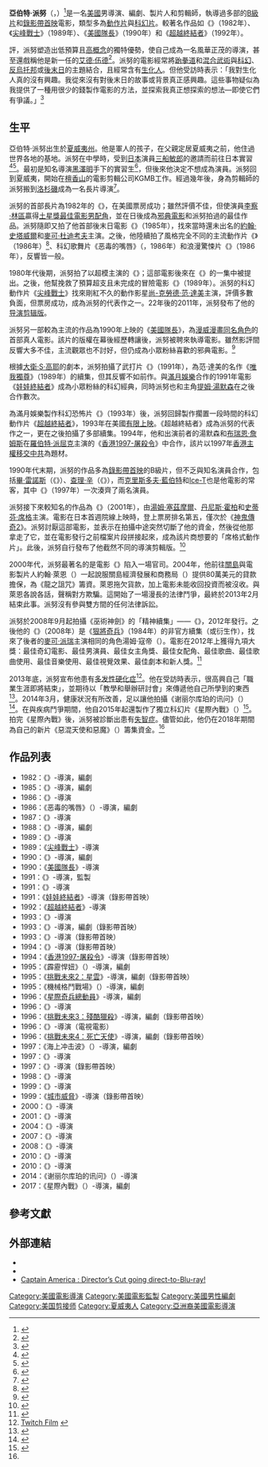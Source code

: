 {{noteTA
|G1=Movie
|G2=Show
}}
{{Infobox entertainer
| type = 導演
| name = 亞伯特·派努
| foreignname = {{lang|en|Albert Pyun}}
| image = 
| caption = 
| birth_name = 
| birth_date = {{Birth date and age|1953|05|19}}
| birth_place = 美國[[夏威夷州|夏威夷州]]
| nationality = 美國
| alma_mater = 
| residence = 
| occupation = 導演、編劇、製片人、剪輯師
| years_active = 1970年至今
| spouse = 辛西雅·庫南（{{lang|en|Cynthia Curnan}}）
| awards = 
}}
'''亞伯特·派努'''（{{lang-en|Albert Pyun}}，{{bd|1953年|5月19日}}）<ref>{{Cite web|date=2012-01-17|title=Albert Pyun exclusive Interview|url=https://budomate.com/albert-pyun-exclusive-interview/|access-date=2021-03-11|website=Budomate Magazine|language=en-US|archive-date=2021-06-06|archive-url=https://web.archive.org/web/20210606055705/https://budomate.com/albert-pyun-exclusive-interview/|dead-url=no}}</ref>是一名[[美國|美國]]男導演、編劇、製片人和剪輯師，執導過多部{{le|低預算電影|Low-budget film|低預算}}的[[B級片|B級片]]和[[錄影帶首映|錄影帶首映]]電影，類型多為[[動作片|動作片]]與[[科幻片|科幻片]]。較著名作品如《{{le|巫術神劍|The Sword and the Sorcerer}}》（1982年）、《[[尖峰戰士|尖峰戰士]]》（1989年）、《[[美國隊長_(1990年電影)|美國隊長]]》（1990年）和《[[超越終結者|超越終結者]]》（1992年）。

{{le|IFC (美國電視頻道)|IFC (U.S. TV network)|獨立電影頻道}}評，派努塑造出低預算且[[高概念|高概念]]的獨特優勢，使自己成為一名風華正茂的導演，甚至還戲稱他是新一任的[[艾德·伍德|艾德·伍德]]<ref>{{cite web |url=http://www.ifc.com/fix/2010/06/albert-pyun |title=Albert Pyun’s 'Tales' Stand Tall |first=Stephen |last=Saito |publisher=[[IFC_(U.S._TV_network)|IFC]] |date=2010-06-22 |access-date=2016-09-23 |archive-url=https://web.archive.org/web/20150924033335/http://www.ifc.com/fix/2010/06/albert-pyun |archive-date=2015-09-24 |dead-url=yes }}</ref>。派努的電影經常將[[跆拳道|跆拳道]]和[[混合武術|混合武術]]與[[科幻|科幻]]、[[反烏托邦|反烏托邦]]或[[末日幻想|後末日]]的主題結合，且經常含有[[生化人|生化人]]。但他受訪時表示：「我對生化人真的沒有興趣。我從來沒有對後末日的故事或背景真正感興趣。這些事物疑似為我提供了一種用很少的錢製作電影的方法，並探索我真正想探索的想法—即使它們有爭議。」<ref name="io9.com">{{cite web |url=http://io9.com/5966375/incredibly-strange-and-ridiculously-cheap-albert-pyuns-30-year-b+movie-adventure |title=Incredibly Strange and Ridiculously Cheap: Albert Pyun's 30-Year Career in B-Movies |first=Charlie Jane |last=Anders |date=2012-12-06 |work=[[io9|io9]] |access-date=2016-09-23 |archive-url=https://web.archive.org/web/20140226023720/http://io9.com/5966375/incredibly-strange-and-ridiculously-cheap-albert-pyuns-30-year-b+movie-adventure |archive-date=2014-02-26 |dead-url=no }}</ref>

== 生平 ==
亞伯特·派努出生於[[夏威夷州|夏威夷州]]。他是軍人的孩子，在父親定居夏威夷之前，他住過世界各地的基地。派努在中學時，受到[[日本|日本]]演員[[三船敏郎|三船敏郎]]的邀請而前往日本實習<ref>{{cite journal |first=Nicanor |last=Loreti |title=Charlamos con Albert Pyun: un cineasta unico |trans_title=Chatting with Albert Pyun: a unique filmmaker |journal=La Cosa Cine Fantástico |number=113 |date=July 2005 |issn=0329-5311 |pages=36–39 |url=http://www.filmwerks.com/la_cosa.htm |archiveurl=https://web.archive.org/web/20070605021040/http://www.filmwerks.com/la_cosa.htm |archivedate=2007-06-05 |access-date=2016-09-23 |dead-url=yes }}</ref><ref>{{cite web |url=http://www.fearzone.com/blog/albert-pyun |archiveurl=https://web.archive.org/web/20130622065838/http://www.fearzone.com/blog/albert-pyun |title=Filmmaker Interview: Albert Pyun |first=Nicanor |last=Loreti |archivedate=2013-06-22 |accessdate=2016-09-23 |dead-url=no }}</ref>。最初是知名導演[[黑澤明|黑澤明]]手下的實習生<ref>{{cite web |url=http://mediasaurs.blogspot.com/2010/02/bulletface-and-director-albert-pyun.html |title=Bulletface and director Albert Pyun - A Badass Interview |date=2010-02-09 |work=Mediasaurs |access-date=2016-09-23 |archive-url=https://web.archive.org/web/20160304093215/http://mediasaurs.blogspot.com/2010/02/bulletface-and-director-albert-pyun.html |archive-date=2016-03-04 |dead-url=no }}</ref>，但後來他決定不想成為演員。派努回到夏威夷，開始在[[檀香山|檀香山]]的電影剪輯公司KGMB工作。經過幾年後，身為剪輯師的派努搬到[[洛杉磯|洛杉磯]]成為一名長片導演<ref>{{cite web |url=http://www.coolasscinema.com/2009/10/interview-with-sword-sorcerer-director.html |title=Interview With Albert Pyun |date=2009-10-25 |work=Cool Ass Cinema |access-date=2016-09-23 |archive-url=https://web.archive.org/web/20160322010448/http://www.coolasscinema.com/2009/10/interview-with-sword-sorcerer-director.html |archive-date=2016-03-22 |dead-url=no }}</ref>。

派努的首部長片為1982年的《{{le|巫術神劍|The Sword and the Sorcerer}}》，在美國票房成功；雖然評價不佳，但使演員[[李察·林區|李察·林區]]贏得[[土星獎最佳電影男配角|土星獎最佳電影男配角]]，並在日後成為[[邪典電影|邪典電影]]和派努拍過的最佳作品。派努隨即又拍了他首部後末日電影《{{le|輻射噩夢|Radioactive Dreams}}》（1985年），找來當時還未出名的[[約翰·史塔威爾|約翰·史塔威爾]]和[[麥可·杜迪考夫|麥可·杜迪考夫]]主演。之後，他陸續拍了風格完全不同的主流動作片《{{le|危險接近|Dangerously Close}}》（1986年）<ref>{{cite news|last=Goldstein|first=Patrick|title=Movie Review : Young Vigilantes In 'Dangerously Close'|url=http://articles.latimes.com/1986-05-09/entertainment/ca-4148_1_sentinels|newspaper=[[Los_Angeles_Times|Los Angeles Times]]|date=1986-05-09|accessdate=2021-06-05|archive-date=2012-11-07|archive-url=https://web.archive.org/web/20121107131110/http://articles.latimes.com/1986-05-09/entertainment/ca-4148_1_sentinels|dead-url=no}}</ref>、科幻歌舞片《恶毒的嘴唇》（{{lang|en|''Vicious Lips''}}，1986年）和浪漫驚悚片《{{le|向下扭曲|Down Twisted}}》（1986年），反響皆一般。

1980年代後期，派努拍了以超模{{le|凱西·愛爾蘭|Kathy Ireland}}主演的《{{le|洛城異形|Alien from L.A.}}》；這部電影後來在《{{le|神秘科學戲院3000|Mystery Science Theater 3000}}》的一集中被提出。之後，他幫{{le|坎農集團|The Cannon Group, Inc.}}挽救了預算超支且未完成的冒險電影《{{le|地心歷險 (1989年電影)|Journey to the Center of the Earth (1989 film)|地心歷險}}》（1989年）。派努的科幻動作片《[[尖峰戰士|尖峰戰士]]》找來剛紅不久的動作影星[[尚-克勞德·范·達美|尚-克勞德·范·達美]]主演，評價多數負面，但票房成功，成為派努的代表作之一。22年後的2011年，派努發布了他的[[导演剪辑版|导演剪辑版]]。

派努另一部較為主流的作品為1990年上映的《[[美國隊長_(1990年電影)|美國隊長]]》，為[[漫威漫畫|漫威漫畫]][[美國隊長|同名角色]]的首部真人電影。該片的版權在幕後經歷轉讓後，派努被聘來執導電影。雖然影評間反響大多不佳，主流觀眾也不討好，但仍成為小眾粉絲喜歡的邪典電影。<ref>{{cite web |title=How to thrill movie audiences with superhero action on the cheap |url=https://www.marketwatch.com/story/how-to-thrill-movie-audiences-with-superhero-action-on-the-cheap-2018-06-19 |website=marketwatch.com |publisher=MarketWatch |access-date=2021-06-05 |archive-date=2021-06-05 |archive-url=https://web.archive.org/web/20210605074103/https://www.marketwatch.com/story/how-to-thrill-movie-audiences-with-superhero-action-on-the-cheap-2018-06-19 |dead-url=no }}</ref>

根據[[大衛·S·高耶|大衛·S·高耶]]的劇本，派努拍攝了武打片《{{le|唯我獨尊2|Kickboxer 2}}》（1991年），為范·達美的名作《[[唯我獨尊|唯我獨尊]]》（1989年）的續集，但其反響不如前作。與[[滿月影視|滿月娛樂]]合作的1991年電影《[[娃娃終結者|娃娃終結者]]》成為小眾粉絲的科幻經典，同時派努也和主角[[提姆·湯默森|提姆·湯默森]]在之後合作數次。

為滿月娛樂製作科幻恐怖片《{{le|虛擬實境死亡遊戲|Arcade (film)}}》（1993年）後，派努回歸製作擱置一段時間的科幻動作片《[[超越終結者|超越終結者]]》，1993年在美國[[有限上映|有限上映]]。《超越終結者》成為派努的代表作之一，更在之後拍攝了多部續集。1994年，他和出演前者的湯默森和[[布瑞恩·詹姆斯|布瑞恩·詹姆斯]]在[[羅伯特·派屈克|羅伯特·派屈克]]主演的《[[香港1997-屠殺令|香港1997-屠殺令]]》中合作，該片以1997年[[香港回歸|香港主權移交]][[中華人民共和國政府|中共]]為題材。

1990年代末期，派努的作品多為[[錄影帶首映|錄影帶首映]]的B級片，但不乏與知名演員合作，包括[[畢·雷諾斯|畢·雷諾斯]]（《{{le|疯狂六|Crazy Six}}》）、[[查理·辛|查理·辛]]（《{{le|魔鬼追捕令|Postmortem (1998 film)}}》），而[[克里斯多夫·藍伯特|克里斯多夫·藍伯特]]和[[Ice-T|Ice-T]]也是他電影的常客，其中《{{le|魔鬼槍神|Mean Guns}}》（1997年）一次湊齊了兩名演員。

派努接下來較知名的作品為《{{le|即時引爆|Ticker (2001 film)}}》（2001年），由[[湯姆·塞茲摩爾|湯姆·塞茲摩爾]]、[[丹尼斯·霍柏|丹尼斯·霍柏]]和[[史蒂芬·席格|史蒂芬·席格]]主演。電影在日本首週院線上映時，登上票房排名第五，僅次於《[[神鬼傳奇2|神鬼傳奇2]]》。派努討厭這部電影，並表示{{le|千禧傳媒|Millennium Media|怒族影業}}在拍攝中途突然切斷了他的資金，然後從他那拿走了它，並在電影發行之前檔案片段拼接起來，成為該片商想要的「席格式動作片」。此後，派努自行發布了他截然不同的導演剪輯版。<ref name="IMDb-Trivia">{{cite web|url=https://www.imdb.com/title/tt0196158/trivia?ref_=tt_trv_trv|title=Ticker (0012) Trivia|work=IMDb|accessdate=2021-06-05}}</ref>

2000年代，派努最著名的是電影《{{le|龍之詛咒|Max Havoc: Curse of the Dragon}}》陷入一場官司。2004年，他前往[[關島|關島]]與電影製片人約翰·萊恩（{{lang|en|John Laing}}）一起說服關島經濟發展和商務局（{{lang|en|GEDCA}}）提供80萬美元的貸款擔保，為《龍之詛咒》籌資。萊恩拖欠貨款，加上電影未能收回投資而被沒收。{{lang|en|GEDCA}}與萊恩各說各話，聲稱對方欺騙。這開始了一場漫長的法律鬥爭，最終於2013年2月結束此事。派努沒有參與雙方間的任何法律訴訟。

派努於2008年9月起拍攝《巫術神劍》的「精神續集」——《{{le|古老國度的傳說|Tales of an Ancient Empire}}》，2012年發行。之後他的《{{le|通向地獄之路|Road to Hell (film)}}》（2008年）是《[[狠將奇兵|狠將奇兵]]》（1984年）的非官方續集（或衍生作），找來了後者的[[麥可·派瑞|麥可·派瑞]]主演相同的角色湯姆·寇帝（{{lang|en|Tom Cody}}）。電影在2012年{{le|波莉格林德影展|PollyGrind Film Festival}}上獲得九項大獎：最佳奇幻電影、最佳男演員、最佳女主角獎、最佳女配角、最佳歌曲、最佳歌曲使用、最佳音樂使用、最佳視覺效果、最佳劇本和新人獎。<ref>{{cite web |url=http://www.dreadcentral.com/news/61010/road-hell-wins-nine-awards-pollygrind-film-festival-2012 |title=Road to Hell Wins Nine Awards at PollyGrind Film Festival 2012 |first=Debi |last=Moore |date=2012-10-22 |work=Dread Central|archive-url=https://web.archive.org/web/20140203020617/http://www.dreadcentral.com/news/61010/road-hell-wins-nine-awards-pollygrind-film-festival-2012|archive-date=2014-02-03|dead-url=yes}}</ref>

2013年底，派努宣布他患有[[多发性硬化症|多发性硬化症]]<ref>[http://twitchfilm.com/2013/08/b-movie-legend-albert-pyun-retires-due-to-health-issues.html Twitch Film] {{webarchive|url=https://web.archive.org/web/20140322182806/http://twitchfilm.com/2013/08/b-movie-legend-albert-pyun-retires-due-to-health-issues.html |date=2014-03-22 }}</ref>。他在受訪時表示，很高興自己「職業生涯即將結束」，並期待以「教學和舉辦研討會」來傳遞他自己所學到的東西<ref name="BZFilm(2018-04-28)">{{cite web|url=https://bzfilm.com/articles-notes/albert-pyun-seeks-funding-for-new-film/|title=Albert Pyun seeks funding for his new film|last=Tal|first=Tim|work=BZFilm|date=2018-04-28|accessdate=2021-06-05|archive-date=2021-06-06|archive-url=https://web.archive.org/web/20210606060846/https://bzfilm.com/articles-notes/albert-pyun-seeks-funding-for-new-film/|dead-url=no}}</ref>。2014年3月，健康狀況有所改善，足以讓他拍攝《谢丽尔库珀的讯问》（{{lang|en|''The Interrogation of Cheryl Cooper''}}）<ref>{{cite web|url=http://www.dreadcentral.com/news/74687/albert-pyun-conducting-interrogation-cheryl-cooper-one-take#axzz2whlbUJ1u|title=Albert Pyun Conducting The Interrogation of Cheryl Cooper in One Take|author=Uncle Creepy|work=Dread Central|date=2014-03-18|accessdate=2021-06-05|archive-url=https://web.archive.org/web/20140322182412/http://www.dreadcentral.com/news/74687/albert-pyun-conducting-interrogation-cheryl-cooper-one-take|archive-date=2014-03-22|dead-url=yes}}</ref>。在與疾病鬥爭期間，他自2015年起還製作了獨立科幻片《星際內戰》（{{lang|en|''Interstellar Civil War''}}）<ref>{{cite web|url=http://themovieelite.com/interstellar-civil-war-shadows-of-the-empire-2017/|title=Interstellar Civil War: Shadows of the Empire (2017) Review|last=Phillips|first=Nathan|work=The Movie Elite|date=2017-06-28|accessdate=2021-06-05|archive-date=2021-06-06|archive-url=https://web.archive.org/web/20210606060730/http://themovieelite.com/interstellar-civil-war-shadows-of-the-empire-2017/|dead-url=no}}</ref>。拍完《星際內戰》後，派努被診斷出患有[[失智症|失智症]]。儘管如此，他仍在2018年期間為自己的新片《惡混天使和惡魔》（{{lang|en|''Bad Ass Angels and Demons''}}）籌集資金。<ref name="BZFilm(2018-04-28)" />

== 作品列表 ==
{{div col}}
*1982：《{{le|巫術神劍|The Sword and the Sorcerer}}》-導演，編劇
*1985：《{{le|輻射噩夢|Radioactive Dreams}}》-導演，編劇
*1986：《{{le|危險接近|Dangerously Close}}》-導演
*1986：《恶毒的嘴唇》（{{lang|en|''Vicious Lips''}}）-導演，編劇
*1987：《{{le|向下扭曲|Down Twisted}}》-導演
*1988：《{{le|洛城異形|Alien from L.A.}}》-導演，編劇
*1989：《{{le|地心歷險 (1989年電影)|Journey to the Center of the Earth (1989 film)|地心歷險}}》-導演
*1989：《[[尖峰戰士|尖峰戰士]]》-導演
*1990：《{{le|星際怪客|Deceit (1989 film)}}》-導演，編劇
*1990：《[[美國隊長_(1990年電影)|美國隊長]]》-導演
*1991：《{{le|血鬥|Bloodmatch}}》-導演，監製
*1991：《{{le|唯我獨尊2|Kickboxer 2}}》-導演
*1991：《[[娃娃終結者|娃娃終結者]]》-導演（錄影帶首映）
*1992：《[[超越終結者|超越終結者]]》-導演
*1993：《{{le|幽靈戰將|Knights (film)}}》-導演
*1993：《{{le|致命紅蓮|Brainsmasher... A Love Story}}》-導演，編劇（錄影帶首映）
*1993：《{{le|虛擬實境死亡遊戲|Arcade (film)}}》-導演（錄影帶首映）
*1994：《{{le|唯我獨尊4|Kickboxer 4}}》-導演（錄影帶首映）
*1994：《[[香港1997-屠殺令|香港1997-屠殺令]]》-導演（錄影帶首映）
*1995：《霹靂悍妞》（{{lang|en|''Spitfire''}}）-導演，編劇
*1995：《[[挑戰未來2：星雲|挑戰未來2：星雲]]》-導演，編劇（錄影帶首映）
*1995：《機械格鬥戰場》（{{lang|en|''Heatseeker''}}）-導演，編劇
*1996：《[[星際奇兵總動員|星際奇兵總動員]]》-導演，編劇
*1996：《{{le|絕地殺機|Omega Doom}}》-導演
*1996：《[[挑戰未來3：殘酷獵殺|挑戰未來3：殘酷獵殺]]》-導演，編劇（錄影帶首映）
*1996：《{{le|天鷹復仇記|Raven Hawk}}》-導演（電視電影）
*1996：《[[挑戰未來4：死亡天使|挑戰未來4：死亡天使]]》-導演，編劇（錄影帶首映）
*1997：《海上冲击波》（{{lang|en|''Blast''}}）-導演，編劇
*1997：《{{le|魔鬼槍神|Mean Guns}}》-導演
*1997：《{{le|疯狂六|Crazy Six}}》-導演（錄影帶首映）
*1998：《{{le|魔鬼追捕令|Postmortem (1998 film)}}》-導演
*1999：《{{le|黑色警戒線|Corrupt (1999 film)}}》-導演
*1999：《[[城市威脅|城市威脅]]》-導演（錄影帶首映）
*2000：《{{le|破壞部隊|The Wrecking Crew (2000 film)}}》-導演
*2001：《{{le|即時引爆|Ticker (2001 film)}}》-導演
*2004：《{{le|龍之詛咒|Max Havoc: Curse of the Dragon}}》-導演
*2007：《{{le|死亡之旅 (2007年西部片)|Left for Dead (2007 Western film)|死亡之旅}}》-導演
*2008：《{{le|通向地獄之路|Road to Hell (film)}}》-導演
*2010：《{{le|毒品世界逃生記|Bulletface}}》-導演
*2010：《{{le|古老國度的傳說|Tales of an Ancient Empire}}》-導演
*2014：《谢丽尔库珀的讯问》（{{lang|en|''The Interrogation of Cheryl Cooper''}}）-導演
*2017：《星際內戰》（{{lang|en|''Interstellar Civil War''}}）-導演，編劇
{{div col end}}

== 參考文獻 ==
{{reflist|30em}}

== 外部連結 ==
* {{Official website|http://www.albertpyun.net/}}
* {{IMDb name|id=0150034}}
* [https://web.archive.org/web/20160529023323/http://moviehole.net/201138741-captain-america-directors-cut-going-direct-to-blu-ray Captain America : Director’s Cut going direct-to-Blu-ray!]

{{亞伯特·派努}}
{{Authority control}}
{{DEFAULTSORT:Pyun, Albert}}
[[Category:美國電影導演|Category:美國電影導演]]
[[Category:美國電影監製|Category:美國電影監製]]
[[Category:美國男性編劇|Category:美國男性編劇]]
[[Category:美国剪接师|Category:美国剪接师]]
[[Category:夏威夷人|Category:夏威夷人]]
[[Category:亞洲裔美國電影導演|Category:亞洲裔美國電影導演]]